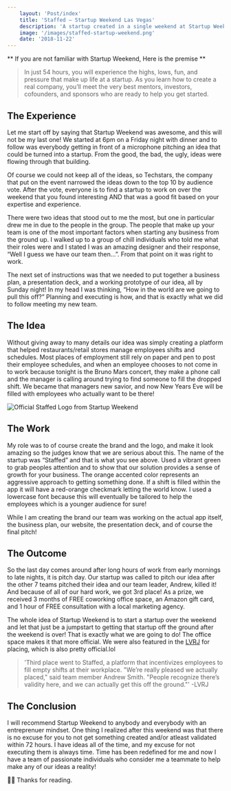 ```yaml
---
    layout: 'Post/index'
    title: 'Staffed – Startup Weekend Las Vegas'
    description: 'A startup created in a single weekend at Startup Weekend Las Vegas, and man was it fun!>'
    image: '/images/staffed-startup-weekend.png'
    date: '2018-11-22'
---
```



** If you are not familiar with Startup Weekend, Here is the premise **

> In just 54 hours, you will experience the highs, lows, fun, and pressure that make up life at a startup. As you learn how to create a real company, you’ll meet the very best mentors, investors, cofounders, and sponsors who are ready to help you get started.

## The Experience

Let me start off by saying that Startup Weekend was awesome, and this will not be my last one! We started at 6pm on a Friday night with dinner and to follow was everybody getting in front of a microphone pitching an idea that could be turned into a startup. From the good, the bad, the ugly, ideas were flowing through that building.

Of course we could not keep all of the ideas, so Techstars, the company that put on the event narrowed the ideas down to the top 10 by audience vote. After the vote, everyone is to find a startup to work on over the weekend that you found interesting AND that was a good fit based on your expertise and experience.

There were two ideas that stood out to me the most, but one in particular drew me in due to the people in the group. The people that make up your team is one of the most important factors when starting any business from the ground up. I walked up to a group of chill individuals who told me what their roles were and I stated I was an amazing designer and their response, “Well I guess we have our team then…”. From that point on it was right to work.

The next set of instructions was that we needed to put together a business plan, a presentation deck, and a working prototype of our idea, all by Sunday night! In my head I was thinking, “How in the world are we going to pull this off?” Planning and executing is how, and that is exactly what we did to follow meeting my new team.

## The Idea

Without giving away to many details our idea was simply creating a platform that helped restaurants/retail stores manage employees shifts and schedules. Most places of employment still rely on paper and pen to post their employee schedules, and when an employee chooses to not come in to work because tonight is the Bruno Mars concert, they make a phone call and the manager is calling around trying to find someone to fill the dropped shift. We became that managers new savior, and now New Years Eve will be filled with employees who actually want to be there!

![Official Staffed Logo from Startup Weekend](/images/staffed-logo.jpg)

## The Work

My role was to of course create the brand and the logo, and make it look amazing so the judges know that we are serious about this. The name of the startup was “Staffed” and that is what you see above. Used a vibrant green to grab peoples attention and to show that our solution provides a sense of growth for your business. The orange accented color represents an aggressive approach to getting something done. If a shift is filled within the app it will have a red-orange checkmark letting the world know. I used a lowercase font because this will eventually be tailored to help the employees which is a younger audience for sure!

While I am creating the brand our team was working on the actual app itself, the business plan, our website, the presentation deck, and of course the final pitch!

## The Outcome

So the last day comes around after long hours of work from early mornings to late nights, it is pitch day. Our startup was called to pitch our idea after the other 7 teams pitched their idea and our team leader, Andrew, killed it! And because of all of our hard work, we got 3rd place! As a prize, we received 3 months of FREE coworking office space, an Amazon gift card, and 1 hour of FREE consultation with a local marketing agency.

The whole idea of Startup Weekend is to start a startup over the weekend and let that just be a jumpstart to getting that startup off the ground after the weekend is over! That is exactly what we are going to do! The office space makes it that more official. We were also featured in the <a target="_blank" href="https://www.reviewjournal.com/business/entrepreneurs/artist-connect-takes-first-place-at-startup-weekend-las-vegas-2018-1531226/">LVRJ</a> for placing, which is also pretty official.lol

> 'Third place went to Staffed, a platform that incentivizes employees to fill empty shifts at their workplace. "We’re really pleased we actually placed," said team member Andrew Smith. "People recognize there’s validity here, and we can actually get this off the ground."' -LVRJ

## The Conclusion

I will recommend Startup Weekend to anybody and everybody with an entreprenuer mindset. One thing I realized after this weekend was that there is no excuse for you to not get something created and/or atleast validated within 72 hours. I have ideas all of the time, and my excuse for not executing them is always time. Time has been redefined for me and now I have a team of passionate individuals who consider me a teammate to help make any of our ideas a reality!

👍🏾 Thanks for reading.

